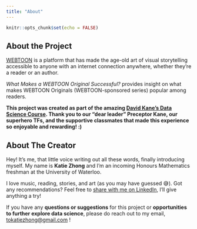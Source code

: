 ```yaml
---
title: "About"
---
```


```r
knitr::opts_chunk$set(echo = FALSE)
```


## About the Project
[WEBTOON](https://www.webtoons.com/en/) is a platform that has made the age-old art of visual storytelling accessible to anyone with an internet connection anywhere, whether they're a reader or an author.

*What Makes a WEBTOON Original Successful?* provides insight on what makes WEBTOON Originals (WEBTOON-sponsored series) popular among readers.

**This project was created as part of the amazing [David Kane's Data Science Course](https://bootcamp.davidkane.info/). Thank you to our "dear leader" Preceptor Kane, our superhero TFs, and the supportive classmates that made this experience so enjoyable and rewarding! :)**


## About The Creator
Hey! It's me, that little voice writing out all these words, finally introducing myself. My name is **Katie Zhong** and I'm an incoming Honours Mathematics freshman at the University of Waterloo.

I love music, reading, stories, and art (as you may have guessed 😅). Got any recommendations? Feel free to [share with me on LinkedIn](https://www.linkedin.com/in/katie-zhong-163684163/), I'll give anything a try!

If you have any **questions or suggestions** for this project or **opportunities to further explore data science**, please do reach out to my email, [tokatiezhong@gmail.com](mailto:tokatiezhong@gmail.com) !